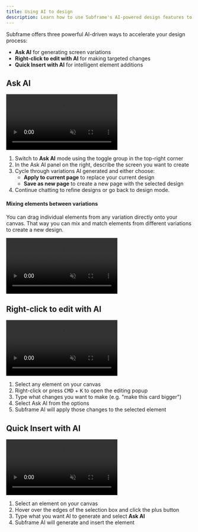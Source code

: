 ```yaml
---
title: Using AI to design
description: Learn how to use Subframe's AI-powered design features to generate layouts, make targeted edits, and add elements intelligently.
---
```


Subframe offers three powerful AI-driven ways to accelerate your design process:

- **Ask AI** for generating screen variations
- **Right-click to edit with AI** for making targeted changes
- **Quick Insert with AI** for intelligent element additions

## Ask AI

<video
  autoPlay
  muted
  loop
  playsInline
  className="w-full"
  src="https://hevpkratkeuc60w7.public.blob.vercel-storage.com/ask-ai-plus-drag-drop.mp4"
/>

1. Switch to **Ask AI** mode using the toggle group in the top-right corner
2. In the Ask AI panel on the right, describe the screen you want to create
3. Cycle through variations AI generated and either choose:
   - **Apply to current page** to replace your current design
   - **Save as new page** to create a new page with the selected design
4. Continue chatting to refine designs or go back to design mode.

#### Mixing elements between variations

You can drag individual elements from any variation directly onto your canvas. That way you can mix and match elements from different variations to create a new design.

<video
  autoPlay
  muted
  loop
  playsInline
  className="w-full"
  src="https://hevpkratkeuc60w7.public.blob.vercel-storage.com/ask-ai-drag-only.mp4"
/>

## Right-click to edit with AI

<video
  autoPlay
  muted
  loop
  playsInline
  className="w-full"
  src="https://hevpkratkeuc60w7.public.blob.vercel-storage.com/Mintlify/right-click-to-edit-USxwkR2AtUTNYiwvm3UYlbL5f62aMP.mp4"
/>

1. Select any element on your canvas
2. Right-click or press <kbd>CMD</kbd> + <kbd>K</kbd> to open the editing popup
3. Type what changes you want to make (e.g. "make this card bigger")
4. Select Ask AI from the options
5. Subframe AI will apply those changes to the selected element

## Quick Insert with AI

<video
  autoPlay
  muted
  loop
  playsInline
  className="w-full"
  src="https://hevpkratkeuc60w7.public.blob.vercel-storage.com/Mintlify/quick-insert-with-ai-4Lfih0LHFdcMomP8cLhbnlYnneL1KE.mp4"
/>

1. Select an element on your canvas
2. Hover over the edges of the selection box and click the plus button
3. Type what you want AI to generate and select **Ask AI**
4. Subframe AI will generate and insert the element
